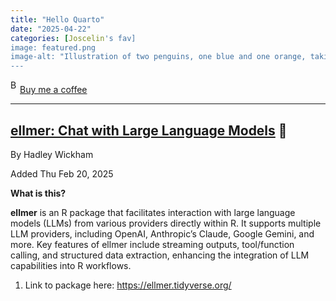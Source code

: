 ```yaml
---
title: "Hello Quarto"
date: "2025-04-22"
categories: [Joscelin's fav]
image: featured.png
image-alt: "Illustration of two penguins, one blue and one orange, taking a selfie with a selfie stick. The moon in the background looks like the Quarto logo."
---
```



<link href="https://fonts.googleapis.com/css?family=Cookie" rel="stylesheet"><a class="bmc-button" target="_blank" href="https://www.buymeacoffee.com/JoscelinRocha">![Buy me a coffee](https://cdn.buymeacoffee.com/buttons/bmc-new-btn-logo.svg){alt="Buy me a coffee" width="15" height="21"}Buy me a coffee</a>

------------------------------------------------------------------------


## [ellmer: Chat with Large Language Models](https://ellmer.tidyverse.org/) 💯

By Hadley Wickham

Added Thu Feb 20, 2025

**What is this?**

**ellmer** is an R package that facilitates interaction with large
language models (LLMs) from various providers directly within R. It
supports multiple LLM providers, including OpenAI, Anthropic's Claude,
Google Gemini, and more. Key features of ellmer include streaming
outputs, tool/function calling, and structured data extraction,
enhancing the integration of LLM capabilities into R workflows.

1.  Link to package here: <https://ellmer.tidyverse.org/>